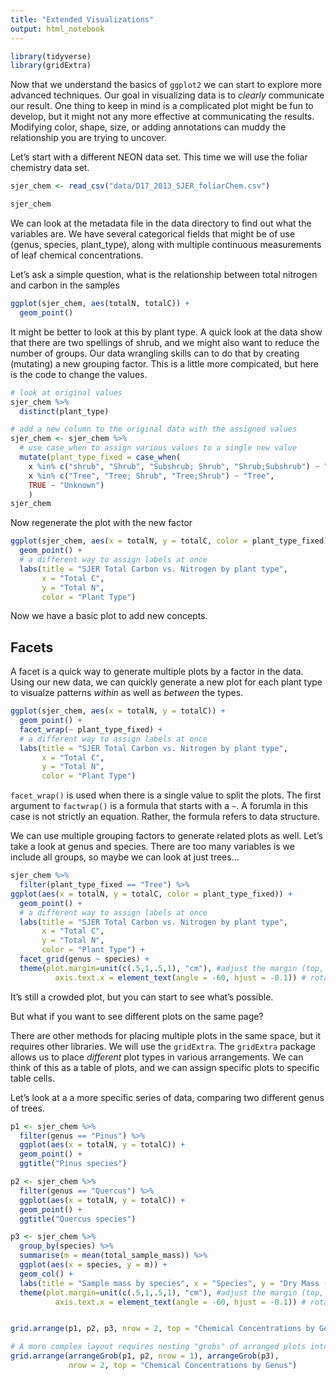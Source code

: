 ```yaml
---
title: "Extended Visualizations"
output: html_notebook
---
```


```r
library(tidyverse)
library(gridExtra)
```


Now that we understand the basics of `ggplot2` we can start to explore more advanced techniques.  Our goal in visualizing data is to *clearly* communicate our result.  One thing to keep in mind is a complicated plot might be fun to develop, but it might not any more effective at communicating the results.  Modifying color, shape, size, or adding annotations can muddy the relationship you are trying to uncover.

Let's start with a different NEON data set.  This time we will use the foliar chemistry data set.

```r
sjer_chem <- read_csv("data/D17_2013_SJER_foliarChem.csv")

sjer_chem
```

We can look at the metadata file in the data directory to find out what the variables are.  We have several categorical fields that might be of use (genus, species, plant_type), along with multiple continuous measurements of leaf chemical concentrations.

Let's ask a simple question, what is the relationship between total nitrogen and carbon in the samples

```r
ggplot(sjer_chem, aes(totalN, totalC)) +
  geom_point()
```

It might be better to look at this by plant type.  A quick look at the data show that there are two spellings of shrub, and we might also want to reduce the number of groups.  Our data wrangling skills can to do that by creating (mutating) a new grouping factor.  This is a little more compicated, but here is the code to change the values.

```r
# look at original values
sjer_chem %>%
  distinct(plant_type)

# add a new column to the original data with the assigned values
sjer_chem <- sjer_chem %>% 
  # use case_when to assign various values to a single new value
  mutate(plant_type_fixed = case_when(
    x %in% c("shrub", "Shrub", "Subshrub; Shrub", "Shrub;Subshrub") ~ "Shrub",
    x %in% c("Tree", "Tree; Shrub", "Tree;Shrub") ~ "Tree",
    TRUE ~ "Unknown")
    )
sjer_chem
```

Now regenerate the plot with the new factor

```r
ggplot(sjer_chem, aes(x = totalN, y = totalC, color = plant_type_fixed)) +
  geom_point() +
  # a different way to assign labels at once
  labs(title = "SJER Total Carbon vs. Nitrogen by plant type",
       x = "Total C",
       y = "Total N",
       color = "Plant Type")
```

Now we have a basic plot to add new concepts.

## Facets

A facet is a quick way to generate multiple plots by a factor in the data.  Using our new data, we can quickly generate a new plot for each plant type to visualze patterns _within_ as well as _between_ the types.

```r
ggplot(sjer_chem, aes(x = totalN, y = totalC)) +
  geom_point() +
  facet_wrap(~ plant_type_fixed) +
  # a different way to assign labels at once
  labs(title = "SJER Total Carbon vs. Nitrogen by plant type",
       x = "Total C",
       y = "Total N",
       color = "Plant Type") 

```

`facet_wrap()` is used when there is a single value to split the plots.  The first argument to `factwrap()` is a formula that starts with a `~`.  A forumla in this case is not strictly an equation.  Rather, the formula refers to data structure.

We can use multiple grouping factors to generate related plots as well.  Let's take a look at genus and species.  There are too many variables is we include all groups, so maybe we can look at just trees...

```r
sjer_chem %>% 
  filter(plant_type_fixed == "Tree") %>% 
ggplot(aes(x = totalN, y = totalC, color = plant_type_fixed)) +
  geom_point() +
  # a different way to assign labels at once
  labs(title = "SJER Total Carbon vs. Nitrogen by plant type",
       x = "Total C",
       y = "Total N",
       color = "Plant Type") +
  facet_grid(genus ~ species) + 
  theme(plot.margin=unit(c(.5,1,.5,1), "cm"), #adjust the margin (top, right, bottom, left)
          axis.text.x = element_text(angle = -60, hjust = -0.1)) # rotate the axis labels

```

It's still a crowded plot, but you can start to see what's possible.

But what if you want to see different plots on the same page?

There are other methods for placing multiple plots in the same space, but it requires other libraries.  We will use the `gridExtra`.  The `gridExtra` package allows us to place *different* plot types in various arrangements.  We can think of this as a table of plots, and we can assign specific plots to specific table cells.


Let's look at a a more specific series of data, comparing two different genus of trees.

```r
p1 <- sjer_chem %>% 
  filter(genus == "Pinus") %>% 
  ggplot(aes(x = totalN, y = totalC)) +
  geom_point() +
  ggtitle("Pinus species")

p2 <- sjer_chem %>% 
  filter(genus == "Quercus") %>% 
  ggplot(aes(x = totalN, y = totalC)) +
  geom_point() +
  ggtitle("Quercus species")

p3 <- sjer_chem %>% 
  group_by(species) %>% 
  summarise(m = mean(total_sample_mass)) %>% 
  ggplot(aes(x = species, y = m)) +
  geom_col() + 
  labs(title = "Sample mass by species", x = "Species", y = "Dry Mass (g)") +
  theme(plot.margin=unit(c(.5,1,.5,1), "cm"), #adjust the margin (top, right, bottom, left)
          axis.text.x = element_text(angle = -60, hjust = -0.1)) # rotate the axis labels


grid.arrange(p1, p2, p3, nrow = 2, top = "Chemical Concentrations by Genus")

# A more complex layout requires nesting "grobs" of arranged plots into a different arrangment
grid.arrange(arrangeGrob(p1, p2, nrow = 1), arrangeGrob(p3),
             nrow = 2, top = "Chemical Concentrations by Genus")
```


